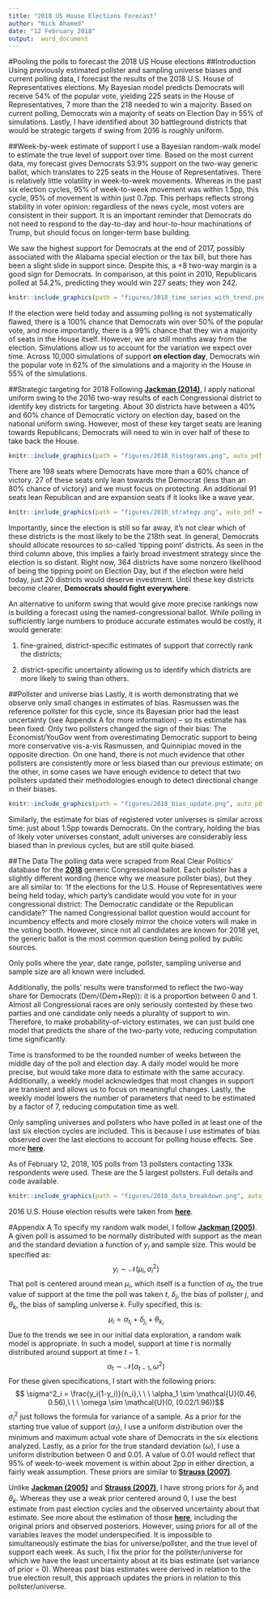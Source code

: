 ```yaml
---
title: "2018 US House Elections Forecast"
author: "Nick Ahamed"
date: "12 February 2018"
output:  word_document
---
```


#Pooling the polls to forecast the 2018 US House elections
##Introduction
Using previously estimated pollster and sampling universe biases and current polling data, I forecast the results of the 2018 U.S. House of Representatives elections. My Bayesian model predicts Democrats will receive 54% of the popular vote, yielding 225 seats in the House of Representatives, 7 more than the 218 needed to win a majority. Based on current polling, Democrats win a majority of seats on Election Day in 55% of simulations. Lastly, I have identified about 30 battleground districts that would be strategic targets if swing from 2016 is roughly uniform.

##Week-by-week estimate of support
I use a Bayesian random-walk model to estimate the true level of support over time. Based on the most current data, my forecast gives Democrats 53.9% support on the two-way generic ballot, which translates to 225 seats in the House of Representatives. There is relatively little volatility in week-to-week movements. Whereas in the past six election cycles, 95% of week-to-week movement was within 1.5pp, this cycle, 95% of movement is within just 0.7pp. This perhaps reflects strong stability in voter opinion: regardless of the news cycle, most voters are consistent in their support. It is an important reminder that Democrats do not need to respond to the day-to-day and hour-to-hour machinations of Trump, but should focus on longer-term base building.

We saw the highest support for Democrats at the end of 2017, possibly associated with the Alabama special election or the tax bill, but there has been a slight slide in support since. Despite this, a +8 two-way margin is a good sign for Democrats. In comparison, at this point in 2010, Republicans polled at 54.2%, predicting they would win 227 seats; they won 242.

```r
knitr::include_graphics(path = "figures/2018_time_series_with_trend.png", auto_pdf = T)
```

If the election were held today and assuming polling is not systematically flawed, there is a 100% chance that Democrats win over 50% of the popular vote, and more importantly, there is a 99% chance that they win a majority of seats in the House itself. However, we are still months away from the election. Simulations allow us to account for the variation we expect over time. Across 10,000 simulations of support __on election day__, Democrats win the popular vote in 62% of the simulations and a majority in the House in 55% of the simulations.

##Strategic targeting for 2018
Following [__Jackman (2014)__](https://www.cambridge.org/core/services/aop-cambridge-core/content/view/S1049096514000109), I apply national uniform swing to the 2016 two-way results of each Congressional district to identify key districts for targeting. About 30 districts have between a 40% and 60% chance of Democratic victory on election day, based on the national uniform swing. However, most of these key target seats are leaning towards Republicans; Democrats will need to win in over half of these to take back the House.

```r
knitr::include_graphics(path = "figures/2018_histograms.png", auto_pdf = T)
```

There are 198 seats where Democrats have more than a 60% chance of victory. 27 of these seats only lean towards the Democrat (less than an 80% chance of victory) and we must focus on protecting. An additional 91 seats lean Republican and are expansion seats if it looks like a wave year.

```r
knitr::include_graphics(path = "figures/2018_strategy.png", auto_pdf = T)
```

Importantly, since the election is still so far away, it's not clear which of these districts is the most likely to be the 218th seat. In general, Democrats should allocate resources to so-called 'tipping point' districts. As seen in the third column above, this implies a fairly broad investment strategy since the election is so distant. Right now, 364 districts have some nonzero likelihood of being the tipping point on Election Day, but if the election were held today, just 20 districts would deserve investment. Until these key districts become clearer, __Democrats should fight everywhere__.

An alternative to uniform swing that would give more precise rankings now is building a forecast using the named-congressional ballot. While polling in sufficiently large numbers to produce accurate estimates would be costly, it would generate:

  1. fine-grained, district-specific estimates of support that correctly rank the districts;
  
  2. district-specific uncertainty allowing us to identify which districts are more likely to swing than others. 

##Pollster and universe bias
Lastly, it is worth demonstrating that we observe only small changes in estimates of bias. Rasmussen was the reference pollster for this cycle, since its Bayesian prior had the least uncertainty (see Appendix A for more information) -- so its estimate has been fixed. Only two pollsters changed the sign of their bias: The Economist/YouGov went from overestimating Democratic support to being more conservative vis-a-vis Rasmussen, and Quinnipiac moved in the opposite direction. On one hand, there is not much evidence that other pollsters are consistently more or less biased than our previous estimate; on the other, in some cases we have enough evidence to detect that two pollsters updated their methodologies enough to detect directional change in their biases.

```r
knitr::include_graphics(path = "figures/2018_bias_update.png", auto_pdf = T)
```

Similarly, the estimate for bias of registered voter universes is similar across time: just about 1.5pp towards Democrats. On the contrary, holding the bias of likely voter universes constant, adult universes are considerably less biased than in previous cycles, but are still quite biased. 

##The Data
The polling data were scraped from Real Clear Politics' database for the [__2018__](https://www.realclearpolitics.com/epolls/other/2018_generic_congressional_vote-6185.html#polls) generic Congressional ballot. Each pollster has a slightly different wording (hence why we measure pollster bias), but they are all similar to: 'If the elections for the U.S. House of Representatives were being held today, which party’s candidate would you vote for in your congressional district: The Democratic candidate or the Republican candidate?'  The named Congressional ballot question would account for incumbency effects and more closely mirror the choice voters will make in the voting booth. However, since not all candidates are known for 2018 yet, the generic ballot is the most common question being polled by public sources. 

Only polls where the year, date range, pollster, sampling universe and sample size are all known were included. 

Additionally, the polls' results were transformed to reflect the two-way share for Democrats (Dem/(Dem+Rep)): it is a proportion between 0 and 1. Almost all Congressional races are only seriously contested by these two parties and one candidate only needs a plurality of support to win. Therefore, to make probability-of-victory estimates, we can just build one model that predicts the share of the two-party vote, reducing computation time significantly. 

Time is transformed to be the rounded number of weeks between the middle day of the poll and election day. A daily model would be more precise, but would take more data to estimate with the same accuracy. Additionally, a weekly model acknowledges that most changes in support are transient and allows us to focus on meaningful changes. Lastly, the weekly model lowers the number of parameters that need to be estimated by a factor of 7, reducing computation time as well. 

Only sampling universes and pollsters who have polled in at least one of the last six election cycles are included. This is because I use estimates of bias observed over the last elections to account for polling house effects. See more [__here__](https://github.com/nickahamed/BSTM/blob/master/proj/pollster_bias.html).

As of February 12, 2018, 105 polls from 13 pollsters contacting 133k respondents were used. These are the 5 largest pollsters. Full details and code available. 

```r
knitr::include_graphics(path = "figures/2018_data_breakdown.png", auto_pdf = T)
```

2016 U.S. House election results were taken from [__here__](https://github.com/Prooffreader/election_2016_data).

#Appendix A
To specify my random walk model, I follow [__Jackman (2005)__](http://eppsac.utdallas.edu/files/jackman/CAJP%2040-4%20Jackman.pdf). A given poll is assumed to be normally distributed with support as the mean and the standard deviation a function of $y_i$ and sample size. This would be specified as:
$$y_i \sim \mathcal{N}(\mu_i, \sigma^2_i)$$
That poll is centered around mean $\mu_i$, which itself is a function of $\alpha_t$, the true value of support at the time the poll was taken $t$, $\delta_j$, the bias of pollster $j$, and $\theta_k$, the bias of sampling universe $k$. Fully specified, this is: 
$$\mu_i = \alpha_{t_i} + \delta_{j_i} + \theta_{k_i}$$
Due to the trends we see in our initial data exploration, a random walk model is appropriate. In such a model, support at time $t$ is normally distributed around support at time $t - 1$. 
$$ \alpha_t \sim \mathcal{N}(\alpha_{t-1}, \omega^2) $$
For these given specifications, I start with the following priors: 
$$ \sigma^2_i = \frac{y_i(1-y_i)}{n_i},\ \ \ \alpha_1 \sim \mathcal{U}(0.46, 0.56),\ \ \ \omega \sim \mathcal{U}(0, (0.02/1.96))$$
$\sigma^2_i$ just follows the formula for variance of a sample. As a prior for the starting true value of support ($\alpha_1$), I use a uniform distribution over the minimum and maximum actual vote share of Democrats in the six elections analyzed. Lastly, as a prior for the true standard deviation ($\omega$), I use a uniform distribution between 0 and 0.01. A value of 0.01 would reflect that 95% of week-to-week movement is within about 2pp in either direction, a fairly weak assumption. These priors are similar to [__Strauss (2007)__](http://www.mindlessphilosopher.net/princeton/strauss_reverse%20random%20walk.pdf).

Unlike [__Jackman (2005)__](http://eppsac.utdallas.edu/files/jackman/CAJP%2040-4%20Jackman.pdf) and [__Strauss (2007)__](http://www.mindlessphilosopher.net/princeton/strauss_reverse%20random%20walk.pdf), I have strong priors for $\delta_j$ and $\theta_k$. Whereas they use a weak prior centered around 0, I use the best estimate from past election cycles and the observed uncertainty about that estimate. See more about the estimation of those [__here__](https://github.com/nickahamed/BSTM/blob/master/proj/pollster_bias.html), including the original priors and observed posteriors. However, using priors for all of the variables leaves the model underspecified. It is impossible to simultaneously estimate the bias for universe/pollster, and the true level of support each week. As such, I fix the prior for the pollster/universe for which we have the least uncertainty about at its bias estimate (set variance of prior = 0). Whereas past bias estimates were derived in relation to the true election result, this approach updates the priors in relation to this pollster/universe.
